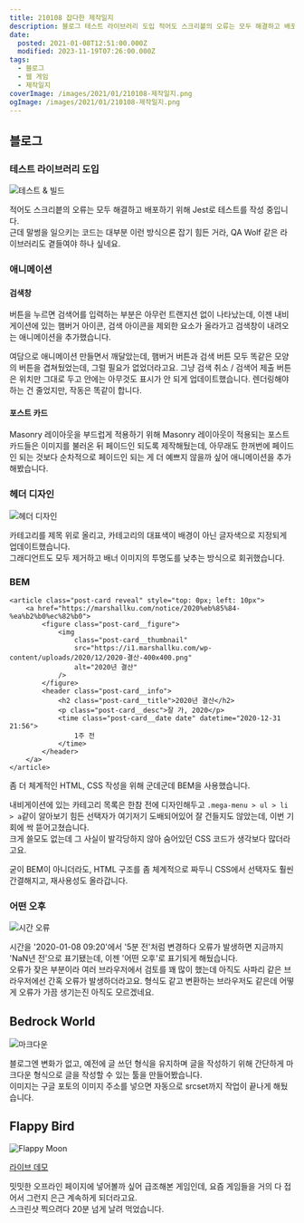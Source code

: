 ```yaml
---
title: 210108 잡다한 제작일지
description: 블로그 테스트 라이브러리 도입 적어도 스크리븥의 오류는 모두 해결하고 배포하기 위해 Jest로 테스트를 작성 중입니다.근데 말썽을 일으키는 코드는 대부분 이런 방식으론 잡기 힘든 거라, QA Wolf 같은 라이브러리도 곁들여야 하나 싶네요. 애니메이션 검색창 버튼을 누르면 검색어를 입력하는 부분은 아무런 트랜지션 없이 나타났는데, 이젠 내비게이션에 있는 햄버거 아이콘, 검색 아이콘을 제외한 요소가 올라가고 검색창이 내려오는 애니메이션을
date:
  posted: 2021-01-08T12:51:00.000Z
  modified: 2023-11-19T07:26:00.000Z
tags:
  - 블로그
  - 웹 게임
  - 제작일지
coverImage: /images/2021/01/210108-제작일지.png
ogImage: /images/2021/01/210108-제작일지.png
---
```


## 블로그

### 테스트 라이브러리 도입

![테스트 & 빌드](/images/2021/01/npm-run-build.png)

적어도 스크리븥의 오류는 모두 해결하고 배포하기 위해 Jest로 테스트를 작성 중입니다.  
근데 말썽을 일으키는 코드는 대부분 이런 방식으론 잡기 힘든 거라, QA Wolf 같은 라이브러리도 곁들여야 하나 싶네요.

### 애니메이션

#### 검색창

버튼을 누르면 검색어를 입력하는 부분은 아무런 트랜지션 없이 나타났는데, 이젠 내비게이션에 있는 햄버거 아이콘, 검색 아이콘을 제외한 요소가 올라가고 검색창이 내려오는 애니메이션을 추가했습니다.

여담으로 애니메이션 만들면서 깨달았는데, 햄버거 버튼과 검색 버튼 모두 똑같은 모양의 버튼을 겹쳐뒀었는데, 그럴 필요가 없었더라고요. 그냥 검색 취소 / 검색어 제출 버튼은 위치만 그대로 두고 안에는 아무것도 표시가 안 되게 업데이트했습니다. 렌더링해야 하는 건 줄었지만, 작동은 똑같이 합니다.

#### 포스트 카드

Masonry 레이아웃을 부드럽게 적용하기 위해 Masonry 레이아웃이 적용되는 포스트 카드들은 이미지를 불러온 뒤 페이드인 되도록 제작해뒀는데, 아무래도 한꺼번에 페이드인 되는 것보다 순차적으로 페이드인 되는 게 더 예쁘지 않을까 싶어 애니메이션을 추가해봤습니다.

### 헤더 디자인

![헤더 디자인](/images/2021/01/banner.png)

카테고리를 제목 위로 올리고, 카테고리의 대표색이 배경이 아닌 글자색으로 지정되게 업데이트했습니다.  
그래디언트도 모두 제거하고 배너 이미지의 투명도를 낮추는 방식으로 회귀했습니다.

### BEM

```
<article class="post-card reveal" style="top: 0px; left: 10px">
    <a href="https://marshallku.com/notice/2020%eb%85%84-%ea%b2%b0%ec%82%b0">
        <figure class="post-card__figure">
            <img
                class="post-card__thumbnail"
                src="https://i1.marshallku.com/wp-content/uploads/2020/12/2020-결산-400x400.png"
                alt="2020년 결산"
            />
        </figure>
        <header class="post-card__info">
            <h2 class="post-card__title">2020년 결산</h2>
            <p class="post-card__desc">잘 가, 2020</p>
            <time class="post-card__date date" datetime="2020-12-31 21:56">
                1주 전
            </time>
        </header>
    </a>
</article>

```

좀 더 체계적인 HTML, CSS 작성을 위해 군데군데 BEM을 사용했습니다.

내비게이션에 있는 카테고리 목록은 한참 전에 디자인해두고 `.mega-menu > ul > li > a`같이 알아보기 힘든 선택자가 여기저기 도배되어있어 잘 건들지도 않았는데, 이번 기회에 싹 뜯어고쳤습니다.  
크게 쓸모도 없는데 그 사실이 발각당하지 않아 숨어있던 CSS 코드가 생각보다 많더라고요.

굳이 BEM이 아니더라도, HTML 구조를 좀 체계적으로 짜두니 CSS에서 선택자도 훨씬 간결해지고, 재사용성도 올라갑니다.

### 어떤 오후

![시간 오류](/images/2021/01/humantime-error.png)

시간을 '2020-01-08 09:20'에서 '5분 전'처럼 변경하다 오류가 발생하면 지금까지 'NaN년 전'으로 표기됐는데, 이젠 '어떤 오후'로 표기되게 해뒀습니다.  
오류가 잦은 부분이라 여러 브라우저에서 검토를 꽤 많이 했는데 아직도 사파리 같은 브라우저에선 간혹 오류가 발생하더라고요. 형식도 같고 변환하는 브라우저도 같은데 어떻게 오류가 가끔 생기는진 아직도 모르겠네요.

## Bedrock World

![마크다운](/images/2021/01/markdown.png)

블로그엔 변화가 없고, 예전에 글 쓰던 형식을 유지하며 글을 작성하기 위해 간단하게 마크다운 형식으로 글을 작성할 수 있는 툴을 만들어봤습니다.  
이미지는 구글 포토의 이미지 주소를 넣으면 자동으로 srcset까지 작업이 끝나게 해뒀습니다.

## Flappy Bird

![Flappy Moon](/images/2021/01/Flappy-Moon.png)

[라이브 데모](https://marshall-ku.github.io/Flappy-Bird/)

밋밋한 오프라인 페이지에 넣어볼까 싶어 급조해본 게임인데, 요즘 게임들을 거의 다 접어서 그런지 은근 계속하게 되더라고요.  
스크린샷 찍으려다 20분 넘게 날려 먹었습니다.